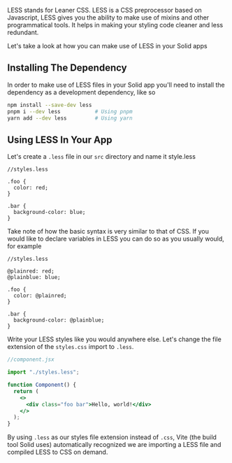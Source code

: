 <Title>Less</Title>

LESS stands for Leaner CSS. LESS is a CSS preprocessor based on Javascript, LESS gives you the ability to make use of mixins and other programmatical tools. It helps in making your styling code cleaner and less redundant.

Let's take a look at how you can make use of LESS in your Solid apps

## Installing The Dependency

In order to make use of LESS files in your Solid app you'll need to install the dependency as a development dependency, like so

```bash
npm install --save-dev less
pnpm i --dev less           # Using pnpm
yarn add --dev less         # Using yarn
```

## Using LESS In Your App

Let's create a `.less` file in our `src` directory and name it style.less

```less
//styles.less

.foo {
  color: red;
}

.bar {
  background-color: blue;
}
```

Take note of how the basic syntax is very similar to that of CSS. If you would like to declare variables in LESS you can do so as you usually would, for example

```less
//styles.less

@plainred: red;
@plainblue: blue;

.foo {
  color: @plainred;
}

.bar {
  background-color: @plainblue;
}
```

Write your LESS styles like you would anywhere else. Let's change the file extension of the `styles.css` import to `.less`.

```jsx
//component.jsx

import "./styles.less";

function Component() {
  return (
    <>
      <div class="foo bar">Hello, world!</div>
    </>
  );
}
```

By using `.less` as our styles file extension instead of `.css`, Vite (the build tool Solid uses) automatically recognized we are importing a LESS file and compiled LESS to CSS on demand.
